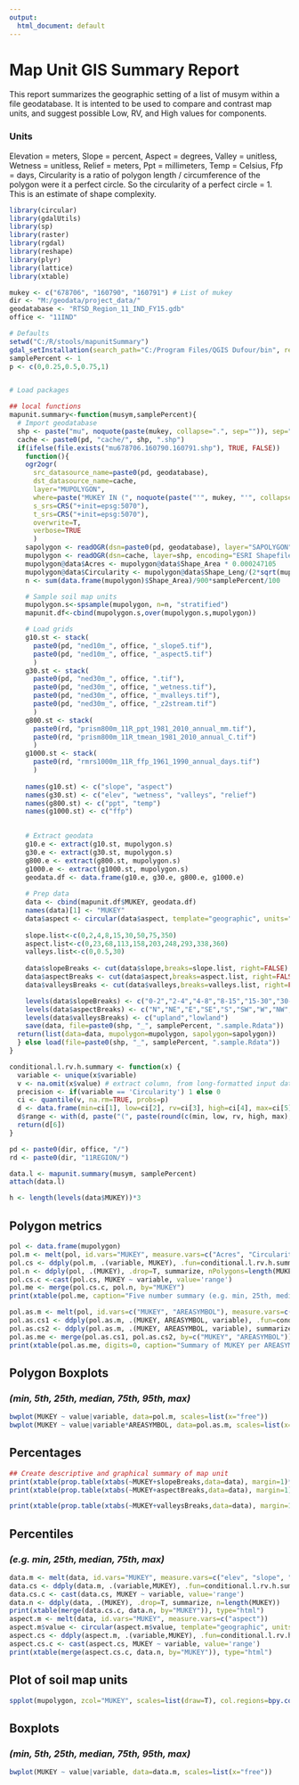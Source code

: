 ---
output:
  html_document: default
---
# Map Unit GIS Summary Report

This report summarizes the geographic setting of a list of musym within a file geodatabase. It is intented to be used to compare and contrast map units, and suggest possible Low, RV, and High values for components. 

### Units
Elevation = meters,
Slope = percent,
Aspect = degrees,
Valley = unitless,
Wetness = unitless,
Relief = meters,
Ppt = millimeters,
Temp = Celsius,
Ffp = days,
Circularity is a ratio of polygon length / circumference of the polygon were it a perfect circle. So the circularity of a perfect circle = 1. This is an estimate of shape complexity.


```{r LoadPackages, include=F}
library(circular)
library(gdalUtils)
library(sp)
library(raster)
library(rgdal)
library(reshape)
library(plyr)
library(lattice)
library(xtable)
```

```{r load-data, echo=FALSE, results='hide', message=FALSE}
mukey <- c("678706", "160790", "160791") # List of mukey
dir <- "M:/geodata/project_data/"
geodatabase <- "RTSD_Region_11_IND_FY15.gdb"
office <- "11IND"

# Defaults
setwd("C:/R/stools/mapunitSummary")
gdal_setInstallation(search_path="C:/Program Files/QGIS Dufour/bin", rescan=T)
samplePercent <- 1
p <- c(0,0.25,0.5,0.75,1)


# Load packages

## local functions
mapunit.summary<-function(musym,samplePercent){
  # Import geodatabase
  shp <- paste("mu", noquote(paste(mukey, collapse=".", sep="")), sep="")
  cache <- paste0(pd, "cache/", shp, ".shp")
  if(ifelse(file.exists("mu678706.160790.160791.shp"), TRUE, FALSE))
    function(){
    ogr2ogr(
      src_datasource_name=paste0(pd, geodatabase),
      dst_datasource_name=cache,
      layer="MUPOLYGON",
      where=paste("MUKEY IN (", noquote(paste("'", mukey, "'", collapse=",", sep="")),")", sep=""),
      s_srs=CRS("+init=epsg:5070"),
      t_srs=CRS("+init=epsg:5070"),
      overwrite=T,
      verbose=TRUE
      )
    sapolygon <- readOGR(dsn=paste0(pd, geodatabase), layer="SAPOLYGON", encoding="OpenFileGDB")
    mupolygon <- readOGR(dsn=cache, layer=shp, encoding="ESRI Shapefile")
    mupolygon@data$Acres <- mupolygon@data$Shape_Area * 0.000247105
    mupolygon@data$Circularity <- mupolygon@data$Shape_Leng/(2*sqrt(mupolygon@data$Shape_Area/pi)*pi)
    n <- sum(data.frame(mupolygon)$Shape_Area)/900*samplePercent/100

    # Sample soil map units
    mupolygon.s<-spsample(mupolygon, n=n, "stratified")
    mapunit.df<-cbind(mupolygon.s,over(mupolygon.s,mupolygon))

    # Load grids
    g10.st <- stack(
      paste0(pd, "ned10m_", office, "_slope5.tif"), 
      paste0(pd, "ned10m_", office, "_aspect5.tif")
      )
    g30.st <- stack(
      paste0(pd, "ned30m_", office, ".tif"),
      paste0(pd, "ned30m_", office, "_wetness.tif"),
      paste0(pd, "ned30m_", office, "_mvalleys.tif"),
      paste0(pd, "ned30m_", office, "_z2stream.tif")
      )
    g800.st <- stack(
      paste0(rd, "prism800m_11R_ppt_1981_2010_annual_mm.tif"),
      paste0(rd, "prism800m_11R_tmean_1981_2010_annual_C.tif")
      )
    g1000.st <- stack(
      paste0(rd, "rmrs1000m_11R_ffp_1961_1990_annual_days.tif")
      )
  
    names(g10.st) <- c("slope", "aspect")
    names(g30.st) <- c("elev", "wetness", "valleys", "relief")
    names(g800.st) <- c("ppt", "temp")
    names(g1000.st) <- c("ffp")

  
    # Extract geodata
    g10.e <- extract(g10.st, mupolygon.s)
    g30.e <- extract(g30.st, mupolygon.s)
    g800.e <- extract(g800.st, mupolygon.s)
    g1000.e <- extract(g1000.st, mupolygon.s)
    geodata.df <- data.frame(g10.e, g30.e, g800.e, g1000.e)
  
    # Prep data
    data <- cbind(mapunit.df$MUKEY, geodata.df)
    names(data)[1] <- "MUKEY"
    data$aspect <- circular(data$aspect, template="geographic", units="degrees", modulo="2pi")
  
    slope.list<-c(0,2,4,8,15,30,50,75,350)
    aspect.list<-c(0,23,68,113,158,203,248,293,338,360) 
    valleys.list<-c(0,0.5,30)
  
    data$slopeBreaks <- cut(data$slope,breaks=slope.list, right=FALSE)
    data$aspectBreaks <- cut(data$aspect,breaks=aspect.list, right=FALSE)
    data$valleysBreaks <- cut(data$valleys,breaks=valleys.list, right=FALSE)

    levels(data$slopeBreaks) <- c("0-2","2-4","4-8","8-15","15-30","30-50","50-75","75-350")
    levels(data$aspectBreaks) <- c("N","NE","E","SE","S","SW","W","NW","N")
    levels(data$valleysBreaks) <- c("upland","lowland")
    save(data, file=paste0(shp, "_", samplePercent, ".sample.Rdata"))
  return(list(data=data, mupolygon=mupolygon, sapolygon=sapolygon))
  } else load(file=paste0(shp, "_", samplePercent, ".sample.Rdata"))
}

conditional.l.rv.h.summary <- function(x) {
  variable <- unique(x$variable)
  v <- na.omit(x$value) # extract column, from long-formatted input data
  precision <- if(variable == 'Circularity') 1 else 0
  ci <- quantile(v, na.rm=TRUE, probs=p) 
  d <- data.frame(min=ci[1], low=ci[2], rv=ci[3], high=ci[4], max=ci[5], stringsAsFactors=FALSE) # combine into DF
  d$range <- with(d, paste("(", paste(round(c(min, low, rv, high, max), precision),collapse=', '), ")", sep="")) # add 'range' column for pretty-printing
  return(d[6])
}

pd <- paste0(dir, office, "/")
rd <- paste0(dir, "11REGION/")

data.l <- mapunit.summary(musym, samplePercent)
attach(data.l)

h <- length(levels(data$MUKEY))*3
```

## Polygon metrics
```{r echo=FALSE, results='asis'}
pol <- data.frame(mupolygon)
pol.m <- melt(pol, id.vars="MUKEY", measure.vars=c("Acres", "Circularity"))
pol.cs <- ddply(pol.m, .(variable, MUKEY), .fun=conditional.l.rv.h.summary)
pol.n <- ddply(pol, .(MUKEY), .drop=T, summarize, nPolygons=length(MUKEY), nAcres=sum(Acres))
pol.cs.c <-cast(pol.cs, MUKEY ~ variable, value='range')
pol.me <- merge(pol.cs.c, pol.n, by="MUKEY")
print(xtable(pol.me, caption="Five number summary (e.g. min, 25th, median, 75th, max)", digits=0), type="html", caption.placement="top")

pol.as.m <- melt(pol, id.vars=c("MUKEY", "AREASYMBOL"), measure.vars=c("Acres"))
pol.as.cs1 <- ddply(pol.as.m, .(MUKEY, AREASYMBOL, variable), .fun=conditional.l.rv.h.summary)
pol.as.cs2 <- ddply(pol.as.m, .(MUKEY, AREASYMBOL, variable), summarize, nPolygons=length(value), nArces=sum(value))[, c(1,2,4,5)]
pol.as.me <- merge(pol.as.cs1, pol.as.cs2, by=c("MUKEY", "AREASYMBOL"))
print(xtable(pol.as.me, digits=0, caption="Summary of MUKEY per AREASYMBOL") type="html", caption.placement="top")
```

## Polygon Boxplots
### *(min, 5th, 25th, median, 75th, 95th, max)*
```{r echo=FALSE, fig.height=h}
bwplot(MUKEY ~ value|variable, data=pol.m, scales=list(x="free"))
bwplot(MUKEY ~ value|variable*AREASYMBOL, data=pol.as.m, scales=list(x="free"))
```

## Percentages
```{r echo=FALSE, results='asis'}
## Create descriptive and graphical summary of map unit
print(xtable(prop.table(xtabs(~MUKEY+slopeBreaks,data=data), margin=1)*100, digits=0, caption="Slope breaks"), type="html", caption.placement="top")
print(xtable(prop.table(xtabs(~MUKEY+aspectBreaks,data=data), margin=1)*100, digits=0, caption="Aspect breaks"), type="html", caption.placement="top")

print(xtable(prop.table(xtabs(~MUKEY+valleysBreaks,data=data), margin=1)*100, digits=0, caption="Upland vs. lowland"), type="html", caption.placement="top")
```

## Percentiles
### *(e.g. min, 25th, median, 75th, max)*
```{r, echo=FALSE, results="asis"}
data.m <- melt(data, id.vars="MUKEY", measure.vars=c("elev", "slope", "valleys", "wetness", "relief", "ppt", "temp", "ffp"))
data.cs <- ddply(data.m, .(variable,MUKEY), .fun=conditional.l.rv.h.summary)
data.cs.c <- cast(data.cs, MUKEY ~ variable, value='range')
data.n <- ddply(data, .(MUKEY), .drop=T, summarize, n=length(MUKEY))
print(xtable(merge(data.cs.c, data.n, by="MUKEY")), type="html")
aspect.m <- melt(data, id.vars="MUKEY", measure.vars=c("aspect"))
aspect.m$value <- circular(aspect.m$value, template="geographic", units="degrees", modulo="2pi")
aspect.cs <- ddply(aspect.m, .(variable,MUKEY), .fun=conditional.l.rv.h.summary)
aspect.cs.c <- cast(aspect.cs, MUKEY ~ variable, value='range')
print(xtable(merge(aspect.cs.c, data.n, by="MUKEY")), type="html")
```

## Plot of soil map units
```{r echo=FALSE}
spplot(mupolygon, zcol="MUKEY", scales=list(draw=T), col.regions=bpy.colors(length(mukey)), lty=0, sp.layout=list("sp.polygons", sapolygon))
```

## Boxplots
### *(min, 5th, 25th, median, 75th, 95th, max)*
```{r echo=FALSE, fig.height=h}
bwplot(MUKEY ~ value|variable, data=data.m, scales=list(x="free"))          
```

